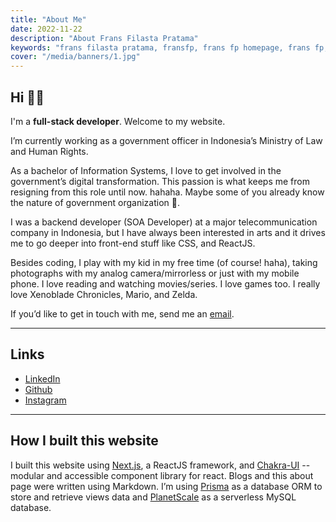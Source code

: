 ```yaml
---
title: "About Me"
date: 2022-11-22
description: "About Frans Filasta Pratama"
keywords: "frans filasta pratama, fransfp, frans fp homepage, frans fp, frans filasta, tentang frans filasta pratama"
cover: "/media/banners/1.jpg"
---
```


## Hi 👋🏻

I'm a **full-stack developer**. Welcome to my website.

I’m currently working as a government officer in Indonesia’s Ministry of Law and Human Rights.

As a bachelor of Information Systems, I love to get involved in the government’s digital transformation. This passion is what keeps me from resigning from this role until now. hahaha. Maybe some of you already know the nature of government organization 😬.

I was a backend developer (SOA Developer) at a major telecommunication company in Indonesia, but I have always been interested in arts and it drives me to go deeper into front-end stuff like CSS, and ReactJS.

Besides coding, I play with my kid in my free time (of course! haha), taking photographs with my analog camera/mirrorless or just with my mobile phone.  I love reading and watching movies/series. I love games too. I really love Xenoblade Chronicles, Mario, and Zelda.

If you’d like to get in touch with me, send me an [email](mailto:fransfilastap@live.com).

------

## Links
- [LinkedIn](https://www.linkedin.com/in/fransfilastap)
- [Github](https://github.com/fransfilastap)
- [Instagram](https://www.instagram.com/fransfp__)

------

## How I built this website

I built this website using [Next.js](https://nextjs.org), a ReactJS framework, and [Chakra-UI](https://chakra-ui.com/) -- modular and accessible component library for react. Blogs and this about page were written using Markdown.
I’m using [Prisma](https://www.prisma.io/) as a database ORM to store and retrieve views data and [PlanetScale](https://planetscale.com/) as a serverless MySQL database.